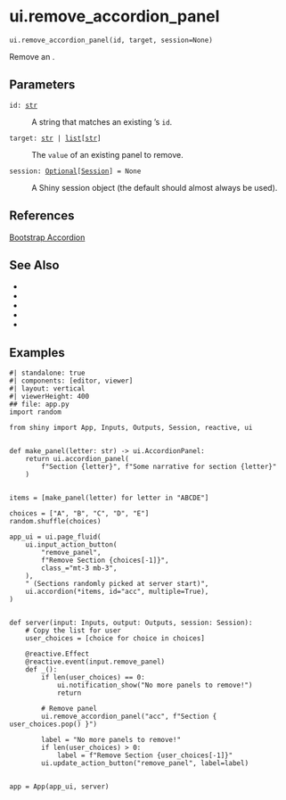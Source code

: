 # ui.remove_accordion_panel { #shiny.ui.remove_accordion_panel }

`ui.remove_accordion_panel(id, target, session=None)`

Remove an [](:func:`~shiny.ui.accordion_panel`).

## Parameters

<code><span class="parameter-name">id</span><span class="parameter-annotation-sep">:</span> <span class="parameter-annotation">[str](`str`)</span></code>

:   A string that matches an existing [](:func:`~shiny.ui.accordion`)'s `id`.

<code><span class="parameter-name">target</span><span class="parameter-annotation-sep">:</span> <span class="parameter-annotation">[str](`str`) \| [list](`list`)\[[str](`str`)\]</span></code>

:   The `value` of an existing panel to remove.

<code><span class="parameter-name">session</span><span class="parameter-annotation-sep">:</span> <span class="parameter-annotation">[Optional](`typing.Optional`)\[[Session](`shiny.session.Session`)\]</span> <span class="parameter-default-sep">=</span> <span class="parameter-default">None</span></code>

:   A Shiny session object (the default should almost always be used).

## References

[Bootstrap Accordion](https://getbootstrap.com/docs/5.3/components/accordion/)



## See Also

* [](:func:`~shiny.ui.accordion`)
* [](:func:`~shiny.ui.accordion_panel`)
* [](:func:`~shiny.ui.update_accordion`)
* [](:func:`~shiny.ui.insert_accordion_panel`)
* [](:func:`~shiny.ui.update_accordion_panel`)

## Examples


```shinylive-python
#| standalone: true
#| components: [editor, viewer]
#| layout: vertical
#| viewerHeight: 400
## file: app.py
import random

from shiny import App, Inputs, Outputs, Session, reactive, ui


def make_panel(letter: str) -> ui.AccordionPanel:
    return ui.accordion_panel(
        f"Section {letter}", f"Some narrative for section {letter}"
    )


items = [make_panel(letter) for letter in "ABCDE"]

choices = ["A", "B", "C", "D", "E"]
random.shuffle(choices)

app_ui = ui.page_fluid(
    ui.input_action_button(
        "remove_panel",
        f"Remove Section {choices[-1]}",
        class_="mt-3 mb-3",
    ),
    " (Sections randomly picked at server start)",
    ui.accordion(*items, id="acc", multiple=True),
)


def server(input: Inputs, output: Outputs, session: Session):
    # Copy the list for user
    user_choices = [choice for choice in choices]

    @reactive.Effect
    @reactive.event(input.remove_panel)
    def _():
        if len(user_choices) == 0:
            ui.notification_show("No more panels to remove!")
            return

        # Remove panel
        ui.remove_accordion_panel("acc", f"Section { user_choices.pop() }")

        label = "No more panels to remove!"
        if len(user_choices) > 0:
            label = f"Remove Section {user_choices[-1]}"
        ui.update_action_button("remove_panel", label=label)


app = App(app_ui, server)

```

